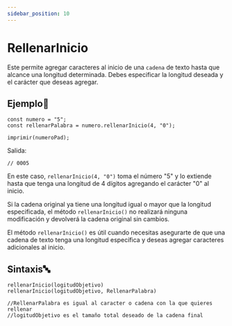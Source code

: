 ```yaml
---
sidebar_position: 10
---
```


# RellenarInicio

Este permite agregar caracteres al inicio de una `cadena` de texto hasta que alcance una longitud determinada. Debes especificar la longitud deseada y el carácter que deseas agregar.

## Ejemplo📝
```dummy
const numero = "5";
const rellenarPalabra = numero.rellenarInicio(4, "0");

imprimir(numeroPad);
```
Salida:
```dummy
// 0005
```
En este caso, `rellenarInicio(4, "0")` toma el número "5" y lo extiende hasta que tenga una longitud de 4 dígitos agregando el carácter "0" al inicio.

Si la cadena original ya tiene una longitud igual o mayor que la longitud especificada, el método `rellenarInicio()` no realizará ninguna modificación y devolverá la cadena original sin cambios.

El método `rellenarInicio()` es útil cuando necesitas asegurarte de que una cadena de texto tenga una longitud específica y deseas agregar caracteres adicionales al inicio.

## Sintaxis🔤

```dummy
rellenarInicio(logitudObjetivo)
rellenarInicio(logitudObjetivo, RellenarPalabra)

//RellenarPalabra es igual al caracter o cadena con la que quieres rellenar
//logitudObjetivo es el tamaño total deseado de la cadena final
```
